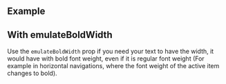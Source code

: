 ## Example

<LiveCodeEditor />

## With emulateBoldWidth

Use the `emulateBoldWidth` prop if you need your text to have the width, it
would have with bold font weight, even if it is regular font weight (For example
in horizontal navigations, where the font weight of the active item changes to
bold).

<LiveCodeEditor example="emulateBoldWidth" />
